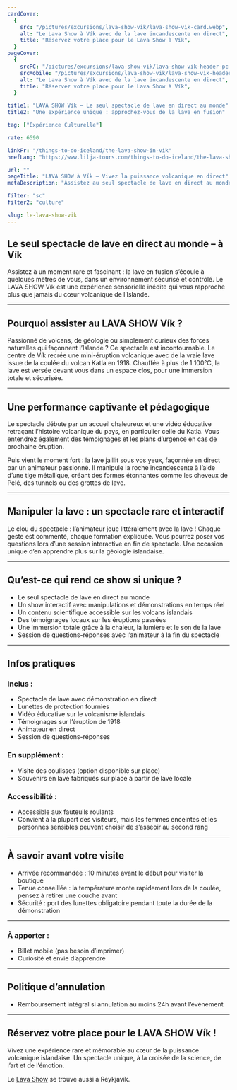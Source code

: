 ```yaml
---
cardCover:
  {
    src: "/pictures/excursions/lava-show-vik/lava-show-vik-card.webp",
    alt: "Le Lava Show à Vík avec de la lave incandescente en direct",
    title: "Réservez votre place pour le Lava Show à Vík",
  }
pageCover:
  {
    srcPC: "/pictures/excursions/lava-show-vik/lava-show-vik-header-pc.webp",
    srcMobile: "/pictures/excursions/lava-show-vik/lava-show-vik-header-mobile.webp",
    alt: "Le Lava Show à Vík avec de la lave incandescente en direct",
    title: "Réservez votre place pour le Lava Show à Vík",
  }

title1: "LAVA SHOW Vík – Le seul spectacle de lave en direct au monde"
title2: "Une expérience unique : approchez-vous de la lave en fusion"

tag: ["Expérience Culturelle"]

rate: 6590

linkFr: "/things-to-do-iceland/the-lava-show-in-vik"
hrefLang: "https://www.lilja-tours.com/things-to-do-iceland/the-lava-show-in-vik"

url: ""
pageTitle: "LAVA SHOW à Vík – Vivez la puissance volcanique en direct"
metaDescription: "Assistez au seul spectacle de lave en direct au monde. Ressentez la chaleur, observez la lave en fusion et découvrez la géologie volcanique islandaise."

filter: "sc"
filter2: "culture"

slug: le-lava-show-vik
---
```


## Le seul spectacle de lave en direct au monde – à Vík

Assistez à un moment rare et fascinant : la lave en fusion s’écoule à quelques mètres de vous, dans un environnement sécurisé et contrôlé. Le LAVA SHOW Vík est une expérience sensorielle inédite qui vous rapproche plus que jamais du cœur volcanique de l’Islande.

---

## Pourquoi assister au LAVA SHOW Vík ?

Passionné de volcans, de géologie ou simplement curieux des forces naturelles qui façonnent l’Islande ? Ce spectacle est incontournable. Le centre de Vík recrée une mini-éruption volcanique avec de la vraie lave issue de la coulée du volcan Katla en 1918. Chauffée à plus de 1 100°C, la lave est versée devant vous dans un espace clos, pour une immersion totale et sécurisée.

---

## Une performance captivante et pédagogique

Le spectacle débute par un accueil chaleureux et une vidéo éducative retraçant l’histoire volcanique du pays, en particulier celle du Katla. Vous entendrez également des témoignages et les plans d’urgence en cas de prochaine éruption.

Puis vient le moment fort : la lave jaillit sous vos yeux, façonnée en direct par un animateur passionné. Il manipule la roche incandescente à l’aide d’une tige métallique, créant des formes étonnantes comme les cheveux de Pelé, des tunnels ou des grottes de lave.

---

## Manipuler la lave : un spectacle rare et interactif

Le clou du spectacle : l’animateur joue littéralement avec la lave ! Chaque geste est commenté, chaque formation expliquée. Vous pourrez poser vos questions lors d’une session interactive en fin de spectacle. Une occasion unique d’en apprendre plus sur la géologie islandaise.

---

## Qu’est-ce qui rend ce show si unique ?

- Le seul spectacle de lave en direct au monde
- Un show interactif avec manipulations et démonstrations en temps réel
- Un contenu scientifique accessible sur les volcans islandais
- Des témoignages locaux sur les éruptions passées
- Une immersion totale grâce à la chaleur, la lumière et le son de la lave
- Session de questions-réponses avec l’animateur à la fin du spectacle

---

## Infos pratiques

### Inclus :

- Spectacle de lave avec démonstration en direct
- Lunettes de protection fournies
- Vidéo éducative sur le volcanisme islandais
- Témoignages sur l’éruption de 1918
- Animateur en direct
- Session de questions-réponses

### En supplément :

- Visite des coulisses (option disponible sur place)
- Souvenirs en lave fabriqués sur place à partir de lave locale

### Accessibilité :

- Accessible aux fauteuils roulants
- Convient à la plupart des visiteurs, mais les femmes enceintes et les personnes sensibles peuvent choisir de s’asseoir au second rang

---

## À savoir avant votre visite

- Arrivée recommandée : 10 minutes avant le début pour visiter la boutique
- Tenue conseillée : la température monte rapidement lors de la coulée, pensez à retirer une couche avant
- Sécurité : port des lunettes obligatoire pendant toute la durée de la démonstration

---

### À apporter :

- Billet mobile (pas besoin d’imprimer)
- Curiosité et envie d’apprendre

---

## Politique d’annulation

- Remboursement intégral si annulation au moins 24h avant l’événement

---

## Réservez votre place pour le LAVA SHOW Vík !

Vivez une expérience rare et mémorable au cœur de la puissance volcanique islandaise. Un spectacle unique, à la croisée de la science, de l’art et de l’émotion.

<script
  type="text/javascript"
  src="https://widgets.bokun.io/assets/javascripts/apps/build/BokunWidgetsLoader.js?bookingChannelUUID=97236c68-b945-4a96-8587-660bdc4c45fd"
  async
></script>

<div
  class="bokunWidget"
  data-src="https://widgets.bokun.io/online-sales/97236c68-b945-4a96-8587-660bdc4c45fd/experience-calendar/34934"
></div>

Le <a href="/fr/a-faire-en-islande/le-lava-show-reykjavik/" title="The Lava Show à Reykjavík">Lava Show</a> se trouve aussi à Reykjavík.